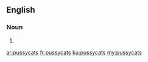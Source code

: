 ==English==

===Noun===
{{head|en}}

# {{plural of|pussycat}}

[[ar:pussycats]]
[[fr:pussycats]]
[[ku:pussycats]]
[[my:pussycats]]
